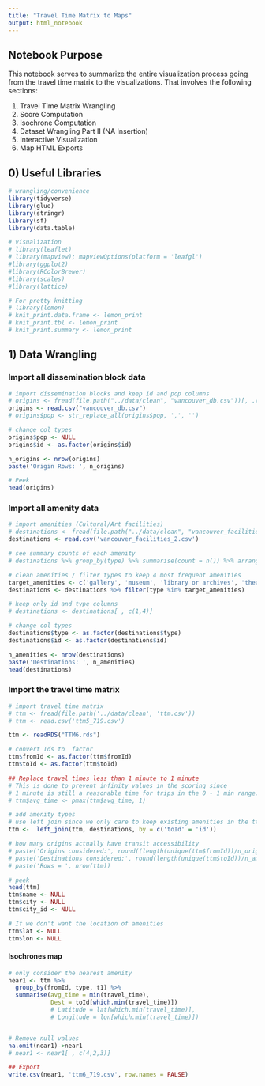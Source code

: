 ```yaml
---
title: "Travel Time Matrix to Maps"
output: html_notebook
---
```


## Notebook Purpose

This notebook serves to summarize the entire visualization process going from 
the travel time matrix to the visualizations. That involves the following 
sections:

1) Travel Time Matrix Wrangling
2) Score Computation
3) Isochrone Computation
4) Dataset Wrangling Part II (NA Insertion)
5) Interactive Visualization
6) Map HTML Exports

## 0) Useful Libraries

```r
# wrangling/convenience
library(tidyverse)
library(glue)
library(stringr)
library(sf)
library(data.table)

# visualization
# library(leaflet)
# library(mapview); mapviewOptions(platform = 'leafgl')
#library(ggplot2)
#library(RColorBrewer)
#library(scales)
#library(lattice)

# For pretty knitting
# library(lemon)
# knit_print.data.frame <- lemon_print
# knit_print.tbl <- lemon_print
# knit_print.summary <- lemon_print
```


## 1) Data Wrangling

### Import all dissemination block data
```r
# import dissemination blocks and keep id and pop columns
# origins <- fread(file.path("../data/clean", "vancouver_db.csv"))[, .(id, pop)]
origins <- read.csv("vancouver_db.csv")
# origins$pop <- str_replace_all(origins$pop, ',', '')

# change col types
origins$pop <- NULL  
origins$id <- as.factor(origins$id)  

n_origins <- nrow(origins)
paste('Origin Rows: ', n_origins)

# Peek
head(origins)
```


### Import all amenity data
```r
# import amenities (Cultural/Art facilities)
# destinations <- fread(file.path("../data/clean", "vancouver_facilities_2.csv"))
destinations <- read.csv('vancouver_facilities_2.csv')

# see summary counts of each amenity
# destinations %>% group_by(type) %>% summarise(count = n()) %>% arrange(desc(count))

# clean amenities / filter types to keep 4 most frequent amenities
target_amenities <- c('gallery', 'museum', 'library or archives', 'theatre/performance and concert hall')
destinations <- destinations %>% filter(type %in% target_amenities)

# keep only id and type columns
# destinations <- destinations[ , c(1,4)]

# change col types
destinations$type <- as.factor(destinations$type)
destinations$id <- as.factor(destinations$id)  

n_amenities <- nrow(destinations)
paste('Destinations: ', n_amenities)
head(destinations)
```


### Import the travel time matrix
```r
# import travel time matrix
# ttm <- fread(file.path('../data/clean', 'ttm.csv'))
# ttm <- read.csv('ttm5_719.csv')

ttm <- readRDS("TTM6.rds")

# convert Ids to  factor
ttm$fromId <- as.factor(ttm$fromId)
ttm$toId <- as.factor(ttm$toId)

## Replace travel times less than 1 minute to 1 minute
# This is done to prevent infinity values in the scoring since
# 1 minute is still a reasonable time for trips in the 0 - 1 min range.
# ttm$avg_time <- pmax(ttm$avg_time, 1)

# add amenity types
# use left join since we only care to keep existing amenities in the ttm
ttm <-  left_join(ttm, destinations, by = c('toId' = 'id'))

# how many origins actually have transit accessibility
# paste('Origins considered:', round((length(unique(ttm$fromId))/n_origins)*100, 2), '%')
# paste('Destinations considered:', round(length(unique(ttm$toId))/n_amenities*100, 2), '%')
# paste('Rows = ', nrow(ttm))

# peek
head(ttm)
ttm$name <- NULL
ttm$city <- NULL
ttm$city_id <- NULL

# If we don't want the location of amenities
ttm$lat <- NULL
ttm$lon <- NULL
```

#### Isochrones map

```r

# only consider the nearest amenity
near1 <- ttm %>%
  group_by(fromId, type, t1) %>%
  summarise(avg_time = min(travel_time),
            Dest = toId[which.min(travel_time)])
            # Latitude = lat[which.min(travel_time)],
            # Longitude = lon[which.min(travel_time)])


# Remove null values
na.omit(near1)->near1
# near1 <- near1[ , c(4,2,3)]

## Export
write.csv(near1, 'ttm6_719.csv', row.names = FALSE)
```
